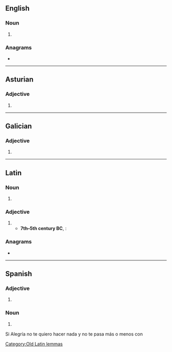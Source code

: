 {{also|Malos|mālos}}
==English==

===Noun===
{{head|en|noun form}}

# {{plural of|en|malo}}

===Anagrams===
* {{anagrams|en|a=almos|Lomas|Salmo|Smola|Somal|loams|lomas|molas|sloam|somal}}

----

==Asturian==

===Adjective===
{{head|ast|adjective form}}

# {{masculine plural of|ast|malu}}

----

==Galician==

===Adjective===
{{head|gl|adjective form}}

# {{masculine plural of|gl|malo}}

----

==Latin==

===Noun===
{{la-noun-form|mālōs}}

# {{inflection of|la|mālus||acc|p}}

===Adjective===
{{head|la|adjective}}

# {{alternative form of|la|from=Early Latin|malus}}
#* '''7th–5th century BC''', {{w|Duenos inscription}}:
#*: {{quote|la|𐌃𐌖𐌄𐌍𐌏𐌔𐌌𐌄𐌃𐌅𐌄𐌂𐌄𐌃𐌄𐌍𐌌𐌀𐌍𐌏𐌌𐌄𐌉𐌍𐌏𐌌𐌃𐌖𐌄𐌍𐌏𐌉𐌍𐌄𐌌𐌄𐌃'''𐌌𐌀𐌋𐌏𐌔'''𐌕𐌀𐌕𐌏𐌃|tr=DVENOSMEDFECEDENMANOMEINOMDVENOINEMED'''MALOS'''TATOD<br/>duenos mēd fēced en mānōm (m)einom duenōi nē mēd '''malo(s)''' statōd|t=A good man made me (in good intention?) for a good man; may I not be stolen by an '''evil''' man.}}

===Anagrams===
* {{anagrams|la|salmo}}

[[Category:Old Latin lemmas]]

----

==Spanish==

===Adjective===
{{head|es|adjective form}}

# {{adj form of|es|malo||m|p}}

===Noun===
{{head|es|noun form|g=m-p}}

# {{noun form of|es|malo||p}}
Si Alegría no te quiero hacer nada y no te pasa más o menos con